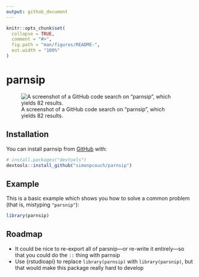 ```yaml
---
output: github_document
---
```


<!-- README.md is generated from README.Rmd. Please edit that file -->

```r
knitr::opts_chunk$set(
  collapse = TRUE,
  comment = "#>",
  fig.path = "man/figures/README-",
  out.width = "100%"
)
```

# parnsip

![A screenshot of a GitHub code search on "parnsip", which yields 82 results.](man/figures/parnsip_code_search.png)

## Installation

You can install parnsip from [GitHub](https://github.com/simonpcouch/parnsip) with:

``` r
# install.packages("devtools")
devtools::install_github("simonpcouch/parnsip")
```

## Example

This is a basic example which shows you how to solve a common problem (that is, mistyping `"parsnip"`):

```r
library(parnsip)
```

## Roadmap

* It could be nice to re-export all of parsnip—or re-write it entirely—so that you could do the `::` thing with parnsip
* Use {rstudioapi} to replace `library(parnsip)` with `library(parsnip)`, but that would make this package really hard to develop

